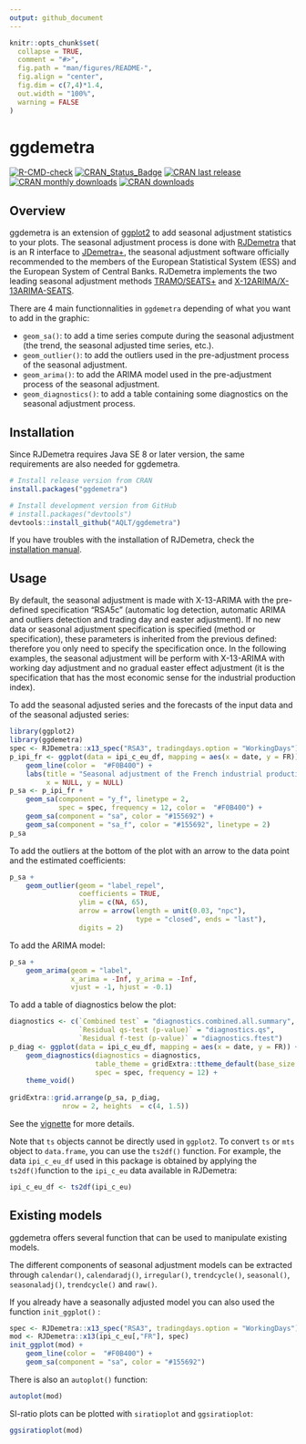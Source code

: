 ```yaml
---
output: github_document
---
```


<!-- README.md is generated from README.Rmd. Please edit that file -->

```r
knitr::opts_chunk$set(
  collapse = TRUE,
  comment = "#>",
  fig.path = "man/figures/README-",
  fig.align = "center",
  fig.dim = c(7,4)*1.4,
  out.width = "100%",
  warning = FALSE
)
```

# ggdemetra <img src="man/figures/logo.png" align="right" alt="" />

[![R-CMD-check](https://github.com/AQLT/ggdemetra/workflows/R-CMD-check/badge.svg)](https://github.com/AQLT/ggdemetra/actions)
[![CRAN_Status_Badge](http://www.r-pkg.org/badges/version/ggdemetra)](https://cran.r-project.org/package=ggdemetra)
[![CRAN last release](http://www.r-pkg.org/badges/last-release/ggdemetra)](https://cran.r-project.org/package=ggdemetra)
[![CRAN monthly downloads](http://cranlogs.r-pkg.org/badges/ggdemetra?color=lightgrey)](https://cran.r-project.org/package=ggdemetra)
[![CRAN downloads](http://cranlogs.r-pkg.org/badges/grand-total/ggdemetra?color=lightgrey)](https://cran.r-project.org/package=ggdemetra)

## Overview

ggdemetra is an extension of [ggplot2](https://github.com/tidyverse/ggplot2) to add seasonal adjustment statistics to your plots. The seasonal adjustment process is done with [RJDemetra](https://github.com/jdemetra/rjdemetra) that is an R interface to [JDemetra+](https://github.com/jdemetra/jdemetra-app), the seasonal adjustment software officially recommended to the members of the European Statistical System (ESS) and the European System of Central Banks. RJDemetra implements the two leading seasonal adjustment methods [TRAMO/SEATS+](https://gretl.sourceforge.net/tramo/tramo-seats.html) and [X-12ARIMA/X-13ARIMA-SEATS](https://www.census.gov/data/software/x13as.html).

There are 4 main functionnalities in `ggdemetra` depending of what you want to add in the graphic:

- `geom_sa()`: to add a time series compute during the seasonal adjustment (the trend, the seasonal adjusted time series, etc.).  
- `geom_outlier()`: to add the outliers used in the pre-adjustment process of the seasonal adjustment.
- `geom_arima()`: to add the ARIMA model  used in the pre-adjustment process of the seasonal adjustment.
- `geom_diagnostics()`: to add a table containing some diagnostics on the seasonal adjustment process.

## Installation

Since RJDemetra requires Java SE 8 or later version, the same requirements are also needed for ggdemetra.

```r
# Install release version from CRAN
install.packages("ggdemetra")

# Install development version from GitHub
# install.packages("devtools")
devtools::install_github("AQLT/ggdemetra")
```

If you have troubles with the installation of RJDemetra, check the [installation manual](https://github.com/jdemetra/rjdemetra/wiki/Installation-manual).

## Usage

By default, the seasonal adjustment is made with X-13-ARIMA with the pre-defined specification "RSA5c"  (automatic log detection, automatic ARIMA and outliers detection and trading day and easter adjustment). 
If no new data or seasonal adjustment specification is specified (method or specification), these parameters is inherited from the previous defined: therefore you only need to specify the specification once. 
In the following examples, the seasonal adjustment will be perform with X-13-ARIMA with working day adjustment and no gradual easter effect adjustment (it is the specification that has the most economic sense for the industrial production index).

To add the seasonal adjusted series and the forecasts of the input data and of the seasonal adjusted series:
```r
library(ggplot2)
library(ggdemetra)
spec <- RJDemetra::x13_spec("RSA3", tradingdays.option = "WorkingDays")
p_ipi_fr <- ggplot(data = ipi_c_eu_df, mapping = aes(x = date, y = FR)) +
    geom_line(color =  "#F0B400") +
    labs(title = "Seasonal adjustment of the French industrial production index",
         x = NULL, y = NULL)
p_sa <- p_ipi_fr +
    geom_sa(component = "y_f", linetype = 2,
            spec = spec, frequency = 12, color =  "#F0B400") + 
    geom_sa(component = "sa", color = "#155692") +
    geom_sa(component = "sa_f", color = "#155692", linetype = 2)
p_sa
```

To add the outliers at the bottom of the plot with an arrow to the data point and the estimated coefficients:
```r
p_sa + 
    geom_outlier(geom = "label_repel",
                 coefficients = TRUE,
                 ylim = c(NA, 65), 
                 arrow = arrow(length = unit(0.03, "npc"),
                               type = "closed", ends = "last"),
                 digits = 2)
```

To add the ARIMA model:

```r
p_sa + 
    geom_arima(geom = "label",
               x_arima = -Inf, y_arima = -Inf, 
               vjust = -1, hjust = -0.1)
```

To add a table of diagnostics below the plot:
```r
diagnostics <- c(`Combined test` = "diagnostics.combined.all.summary",
                 `Residual qs-test (p-value)` = "diagnostics.qs",
                 `Residual f-test (p-value)` = "diagnostics.ftest")
p_diag <- ggplot(data = ipi_c_eu_df, mapping = aes(x = date, y = FR)) +
    geom_diagnostics(diagnostics = diagnostics,
                     table_theme = gridExtra::ttheme_default(base_size = 8),
                     spec = spec, frequency = 12) + 
    theme_void()
    
gridExtra::grid.arrange(p_sa, p_diag,
             nrow = 2, heights  = c(4, 1.5))
```

See the [vignette](https://aqlt.github.io/ggdemetra/articles/ggdemetra.html) for more details.

Note that `ts` objects cannot be directly used in `ggplot2`.
To convert `ts` or `mts` object to `data.frame`, you can use the `ts2df()` function.
For example, the data `ipi_c_eu_df` used in this package is obtained by applying the  `ts2df()`function to the `ipi_c_eu` data available in RJDemetra:
```r
ipi_c_eu_df <- ts2df(ipi_c_eu)
```


## Existing models

ggdemetra offers several function that can be used to manipulate existing models.

The different components of seasonal adjustment models can be extracted through  `calendar()`, `calendaradj()`, `irregular()`, `trendcycle()`, `seasonal()`, `seasonaladj()`, `trendcycle()` and `raw()`.

If you already have a seasonally adjusted model you can also used the function `init_ggplot()` :
```r
spec <- RJDemetra::x13_spec("RSA3", tradingdays.option = "WorkingDays")
mod <- RJDemetra::x13(ipi_c_eu[,"FR"], spec)
init_ggplot(mod) +
    geom_line(color =  "#F0B400") +
    geom_sa(component = "sa", color = "#155692")
```

There is also an `autoplot()` function:

```r
autoplot(mod)
```

SI-ratio plots can be plotted with `siratioplot` and `ggsiratioplot`:

```r
ggsiratioplot(mod)
```
